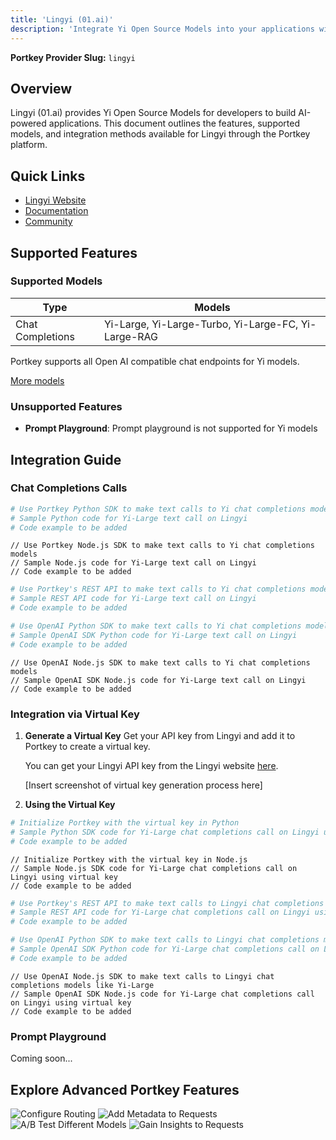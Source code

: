 ```yaml
---
title: 'Lingyi (01.ai)'
description: 'Integrate Yi Open Source Models into your applications with Portkey'
---
```


**Portkey Provider Slug:** `lingyi`

## Overview

Lingyi (01.ai) provides Yi Open Source Models for developers to build AI-powered applications. This document outlines the features, supported models, and integration methods available for Lingyi through the Portkey platform.

## Quick Links

- [Lingyi Website](https://platform.lingyiwanwu.com/)
- [Documentation](https://github.com/01-ai/Yi-1.5)
- [Community](https://discord.gg/WWzerjfb)

## Supported Features

### Supported Models

| Type | Models |
|------|--------|
| Chat Completions | Yi-Large, Yi-Large-Turbo, Yi-Large-FC, Yi-Large-RAG |

Portkey supports all Open AI compatible chat endpoints for Yi models.

[More models](https://platform.lingyiwanwu.com/)

### Unsupported Features

- **Prompt Playground**: Prompt playground is not supported for Yi models

## Integration Guide

### Chat Completions Calls

<CodeGroup>

```Python python
# Use Portkey Python SDK to make text calls to Yi chat completions models
# Sample Python code for Yi-Large text call on Lingyi
# Code example to be added
```

```Node node
// Use Portkey Node.js SDK to make text calls to Yi chat completions models
// Sample Node.js code for Yi-Large text call on Lingyi
// Code example to be added
```

```bash cURL
# Use Portkey's REST API to make text calls to Yi chat completions models
# Sample REST API code for Yi-Large text call on Lingyi
# Code example to be added
```

```Python OpenAI Python SDK
# Use OpenAI Python SDK to make text calls to Yi chat completions models
# Sample OpenAI SDK Python code for Yi-Large text call on Lingyi
# Code example to be added
```

```Node OpenAI Node SDK
// Use OpenAI Node.js SDK to make text calls to Yi chat completions models
// Sample OpenAI SDK Node.js code for Yi-Large text call on Lingyi
// Code example to be added
```

</CodeGroup>

### Integration via Virtual Key

1. **Generate a Virtual Key**
   Get your API key from Lingyi and add it to Portkey to create a virtual key.

   You can get your Lingyi API key from the Lingyi website [here](https://platform.lingyiwanwu.com/).

   [Insert screenshot of virtual key generation process here]

2. **Using the Virtual Key**

<CodeGroup>

```Python python
# Initialize Portkey with the virtual key in Python
# Sample Python SDK code for Yi-Large chat completions call on Lingyi using virtual key
# Code example to be added
```

```Node node
// Initialize Portkey with the virtual key in Node.js
// Sample Node.js SDK code for Yi-Large chat completions call on Lingyi using virtual key
// Code example to be added
```

```bash cURL
# Use Portkey's REST API to make text calls to Lingyi chat completions models like Yi-Large
# Sample REST API code for Yi-Large chat completions call on Lingyi using virtual key
# Code example to be added
```

```Python OpenAI Python SDK
# Use OpenAI Python SDK to make text calls to Lingyi chat completions models like Yi-Large
# Sample OpenAI SDK Python code for Yi-Large chat completions call on Lingyi using virtual key
# Code example to be added
```

```Node OpenAI Node SDK
// Use OpenAI Node.js SDK to make text calls to Lingyi chat completions models like Yi-Large
// Sample OpenAI SDK Node.js code for Yi-Large chat completions call on Lingyi using virtual key
// Code example to be added
```

</CodeGroup>

### Prompt Playground

Coming soon...

## Explore Advanced Portkey Features

<CardGroup cols={2}>
  <Card title="Configure Routing" href="/docs/product/ai-gateway/routing">
    <img src="/api/placeholder/400/320" alt="Configure Routing" />
  </Card>
  <Card title="Add Metadata to Requests" href="/docs/product/observability/metadata">
    <img src="/api/placeholder/400/320" alt="Add Metadata to Requests" />
  </Card>
  <Card title="A/B Test Different Models" href="/docs/product/ai-gateway/load-balance">
    <img src="/api/placeholder/400/320" alt="A/B Test Different Models" />
  </Card>
  <Card title="Gain Insights to Requests" href="/docs/product/observability/traces">
    <img src="/api/placeholder/400/320" alt="Gain Insights to Requests" />
  </Card>
</CardGroup>